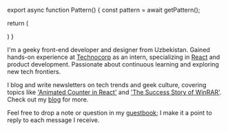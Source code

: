
export async function Pattern() {
  const pattern = await getPattern();

return (

<div className="my-4 crt scanlines rounded-md">
  <MDX source={pattern?.pattern} />
</div>
) }

<Name />

<Suspense>
  <Pattern />
</Suspense>

I'm a geeky front-end developer and designer from Uzbekistan. Gained hands-on experience at [Technocorp](/work) as an intern, specializing in [React](/stack) and product development. Passionate about continuous learning and exploring new tech frontiers.

I blog and write newsletters on tech trends and geek culture, covering topics like ['Animated Counter in React'](/p/animated-counter) and ['The Success Story of WinRAR'](/p/the-history-and-success-of-winrar). Check out my [blog](/blog) for more.

Feel free to drop a note or question in my [guestbook](/guestbook); I make it a point to reply to each message I receive.
